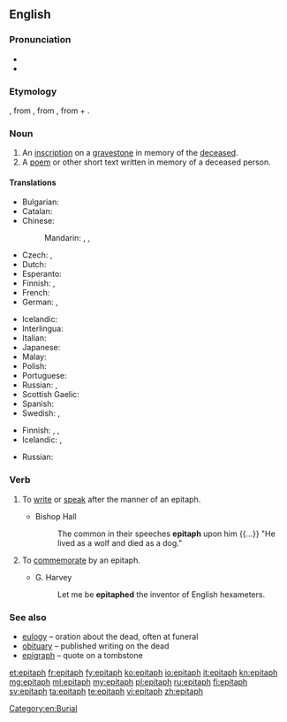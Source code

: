 ==English==

===Pronunciation===
* {{IPA|/ˈɛpɪtæf/}}
* {{audio|en-us-epitaph.ogg|Audio (US)}}

===Etymology===
{{etyl|fro|en}} {{term|epitafe|lang=fro}}, from {{etyl|la|en}} {{term|epitaphium||eulogy|lang=la}}, from {{etyl|grc|en}} {{term|ἐπιτάφιος||relating to a funeral|tr=epitaphios|sc=polytonic|lang=grc}}, from {{term|ἐπί||over|tr=epi|sc=polytonic|lang=grc}} + {{term|τάφος||tomb|tr=taphos|sc=polytonic|lang=grc}}.

===Noun===
{{en-noun}}

# An [[inscription]] on a [[gravestone]] in memory of the [[deceased]].
# A [[poem]] or other short text written in memory of a deceased person.

====Translations====
{{trans-top|inscription on a gravestone}}
* Bulgarian: {{t-|bg|надгробен надпис|m|sc=Cyrl}}
* Catalan: {{t-|ca|epitafi|m}}
* Chinese:
*: Mandarin: {{t|cmn|墓誌銘|sc=Hani}}, {{t|cmn|墓志铭|tr=mùzhìmíng|sc=Hani}}, {{t|cmn|碑文|tr=bēiwén|sc=Hani}}
* Czech: {{t-|cs|epitaf|m}}, {{t-|cs|náhrobní}} {{t+|cs|nápis|m}}
* Dutch: {{t+|nl|grafschrift}}
* Esperanto: {{t-|eo|tomboskribo}}
* Finnish: {{t-|fi|hautakirjoitus}}, {{t-|fi|epitafi}}
* French: {{t+|fr|épitaphe|f}}
* German: {{t+|de|Epitaph|n}},  {{t+|de|Grabinschrift|f}}
{{trans-mid}}
* Icelandic: {{t+|is|grafskrift|f}}
* Interlingua: {{t-|ia|epitaphio}}
* Italian: {{t+|it|epitaffio|m}}
* Japanese: {{t-|ja|エピタフ|tr=epitafu}}
* Malay: {{t-|ms|epitaf}}
* Polish: {{t-|pl|epitafium|n}}
* Portuguese: {{t+|pt|epitáfio|m}}
* Russian: {{t+|ru|эпитафия|f|tr=epitáfija}}, {{t-|ru|надгробная надпись|f|tr=nadgróbnaja nádpisʹ|sc=Cyrl}}
* Scottish Gaelic: {{t-|gd|leac-sgrìobhadh|m}}
* Spanish: {{t+|es|epitafio|m}}
* Swedish: {{t+|sv|epitafium|n}}, {{t-|sv|epitaf|n}}
{{trans-bottom}}

{{trans-top|commemorative poem or other text}}
* Finnish: {{t+|fi|muistokirjoitus}}, {{t-|fi|muistoruno}}, {{t-|fi|epitafi}}
* Icelandic: {{t-|is|eftirmæli|n}}, {{qualifier|an obituary}} {{t+|is|minningargrein|f}}
{{trans-mid}}
* Russian: {{t+|ru|эпитафия|f|tr=epitáfija|sc=Cyrl}}
{{trans-bottom}}

===Verb===
{{en-verb}}

# {{intransitive}} To [[write]] or [[speak]] after the manner of an epitaph.
#* Bishop Hall
#*: The common in their speeches '''epitaph''' upon him {{...}} "He lived as a wolf and died as a dog."
# {{transitive}} To [[commemorate]] by an epitaph.
#* G. Harvey
#*: Let me be '''epitaphed''' the inventor of English hexameters.

===See also===
* [[eulogy]] – oration about the dead, often at funeral
* [[obituary]] – published writing on the dead
* [[epigraph]] – quote on a tombstone

[[Category:en:Burial]]

[[et:epitaph]]
[[fr:epitaph]]
[[fy:epitaph]]
[[ko:epitaph]]
[[io:epitaph]]
[[it:epitaph]]
[[kn:epitaph]]
[[mg:epitaph]]
[[ml:epitaph]]
[[my:epitaph]]
[[pl:epitaph]]
[[ru:epitaph]]
[[fi:epitaph]]
[[sv:epitaph]]
[[ta:epitaph]]
[[te:epitaph]]
[[vi:epitaph]]
[[zh:epitaph]]
